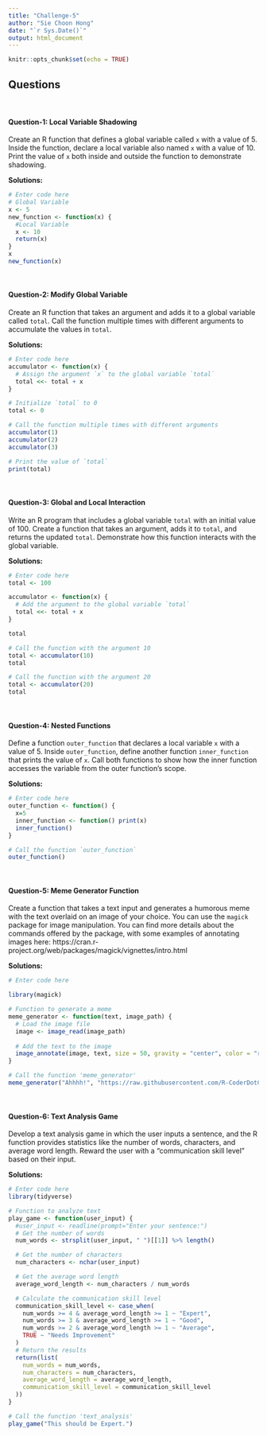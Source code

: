 ---
title: "Challenge-5"
author: "Sie Choon Hong"
date: "`r Sys.Date()`"
output: html_document
---

```{r setup, include=FALSE}
knitr::opts_chunk$set(echo = TRUE)
```

## Questions
<br>

#### Question-1: Local Variable Shadowing 

Create an R function that defines a global variable called `x` with a value of 5. Inside the function, declare a local variable also named `x` with a value of 10. Print the value of `x` both inside and outside the function to demonstrate shadowing.

**Solutions:**

```{r, eval=TRUE,echo=TRUE}
# Enter code here
# Global Variable
x <- 5
new_function <- function(x) {
  #Local Variable
  x <- 10
  return(x)
}
x
new_function(x)
```
<br>

#### Question-2: Modify Global Variable

Create an R function that takes an argument and adds it to a global variable called `total`. Call the function multiple times with different arguments to accumulate the values in `total`.

**Solutions:**

```{r, eval=TRUE,echo=TRUE}
# Enter code here
accumulator <- function(x) {
  # Assign the argument `x` to the global variable `total`
  total <<- total + x
}

# Initialize `total` to 0
total <- 0

# Call the function multiple times with different arguments
accumulator(1)
accumulator(2)
accumulator(3)

# Print the value of `total`
print(total)


```
<br>

#### Question-3: Global and Local Interaction 

Write an R program that includes a global variable `total` with an initial value of 100. Create a function that takes an argument, adds it to `total`, and returns the updated `total`. Demonstrate how this function interacts with the global variable.

**Solutions:**

```{r, eval=TRUE,echo=TRUE}
# Enter code here
total <- 100

accumulator <- function(x) {
  # Add the argument to the global variable `total`
  total <<- total + x
}

total

# Call the function with the argument 10
total <- accumulator(10)
total

# Call the function with the argument 20
total <- accumulator(20)
total

```
<br>

#### Question-4: Nested Functions

Define a function `outer_function` that declares a local variable `x` with a value of 5. Inside `outer_function`, define another function `inner_function` that prints the value of `x`. Call both functions to show how the inner function accesses the variable from the outer function's scope.

**Solutions:**

```{r, eval=TRUE,echo=TRUE}
# Enter code here
outer_function <- function() {
  x=5
  inner_function <- function() print(x)
  inner_function()
}

# Call the function `outer_function`
outer_function()
```
<br>

#### Question-5: Meme Generator Function

Create a function that takes a text input and generates a humorous meme with the text overlaid on an image of your choice. You can use the `magick` package for image manipulation. You can find more details about the commands offered by the package, with some examples of annotating images here: https://cran.r-project.org/web/packages/magick/vignettes/intro.html

**Solutions:**

```{r, eval=TRUE,echo=TRUE}
# Enter code here

library(magick)

# Function to generate a meme
meme_generator <- function(text, image_path) {
  # Load the image file
  image <- image_read(image_path)
  
  # Add the text to the image
  image_annotate(image, text, size = 50, gravity = "center", color = "red")
}

# Call the function 'meme_generator' 
meme_generator("Ahhhh!", "https://raw.githubusercontent.com/R-CoderDotCom/samples/main/homer.gif")
```
<br>

#### Question-6: Text Analysis Game  

Develop a text analysis game in which the user inputs a sentence, and the R function provides statistics like the number of words, characters, and average word length. Reward the user with a "communication skill level" based on their input.

**Solutions:**

```{r, eval=TRUE,echo=TRUE, warning=FALSE}
# Enter code here
library(tidyverse)

# Function to analyze text
play_game <- function(user_input) {
  #user_input <- readline(prompt="Enter your sentence:")
  # Get the number of words
  num_words <- strsplit(user_input, " ")[[1]] %>% length()

  # Get the number of characters
  num_characters <- nchar(user_input)

  # Get the average word length
  average_word_length <- num_characters / num_words

  # Calculate the communication skill level
  communication_skill_level <- case_when(
    num_words >= 4 & average_word_length >= 1 ~ "Expert",
    num_words >= 3 & average_word_length >= 1 ~ "Good",
    num_words >= 2 & average_word_length >= 1 ~ "Average",
    TRUE ~ "Needs Improvement"  
  )
  # Return the results
  return(list(
    num_words = num_words,
    num_characters = num_characters,
    average_word_length = average_word_length,
    communication_skill_level = communication_skill_level
  ))
}

# Call the function 'text_analysis'
play_game("This should be Expert.")
```
<br>